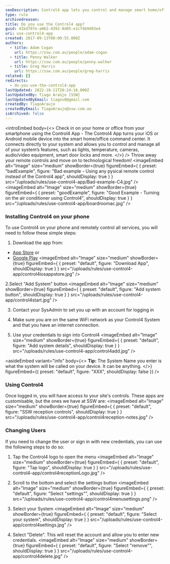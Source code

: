 ```yaml
---
seoDescription: Control4 app lets you control and manage smart home/office features from your smartphone, eliminating the need for physical remote controls.
type: rule
archivedreason:
title: Do you use the Control4 app?
guid: d1bd707e-a062-4392-8d05-e1cf4b9d93e4
uri: use-control4-app
created: 2017-09-13T00:00:55.000Z
authors:
  - title: Adam Cogan
    url: https://ssw.com.au/people/adam-cogan
  - title: Penny Walker
    url: https://ssw.com.au/people/penny-walker
  - title: Greg Harris
    url: https://ssw.com.au/people/greg-harris
related: []
redirects:
  - do-you-use-the-control4-app
lastUpdated: 2022-10-11T20:24:16.000Z
lastUpdatedBy: Tiago Araújo [SSW]
lastUpdatedByEmail: tiagov8@gmail.com
createdBy: TiagoAraujo
createdByEmail: TiagoAraujo@ssw.com.au
isArchived: false
---
```


<introEmbed
  body={<>
Check in on your home or office from your smartphone using the Control4 App - The Control4 App turns your iOS or Android mobile device into the smart home/office command center. It connects directly to your system and allows you to control and manage all of your system’s features, such as lights, temperature, cameras, audio/video equipment, smart door locks and more.
  </>}
/>
Throw away your remote controls and move on to technological freedom!
<imageEmbed
  alt="Image"
  size="medium"
  showBorder={true}
  figureEmbed={ {
    preset: "badExample",
    figure: "Bad example - Using any pysical remote control instead of the Control4 app",
    shouldDisplay: true
  } }
  src="/uploads/rules/use-control4-app/Bad-example-C4.jpg"
/>
<imageEmbed
  alt="Image"
  size="medium"
  showBorder={true}
  figureEmbed={ {
    preset: "goodExample",
    figure: "Good Example - Turning on the air conditioner using Control4",
    shouldDisplay: true
  } }
  src="/uploads/rules/use-control4-app/boardroomac.jpg"
/>

### Installing Control4 on your phone

To use Control4 on your phone and remotely control all services, you will need to follow these simple steps:

1. Download the app from:

- [App Store](https://apps.apple.com/us/app/control4-for-os-3/id1320153814?ls=1) or
- [Google Play](https://play.google.com/store/apps/details?id=com.control4.app)
<imageEmbed
  alt="Image"
  size="medium"
  showBorder={true}
  figureEmbed={ {
    preset: "default",
    figure: "Download App",
    shouldDisplay: true
  } }
  src="/uploads/rules/use-control4-app/control4iosappstore.jpg"
/>

2.Select "Add System" button
<imageEmbed
  alt="Image"
  size="medium"
  showBorder={true}
  figureEmbed={ {
    preset: "default",
    figure: "Add system button",
    shouldDisplay: true
  } }
  src="/uploads/rules/use-control4-app/control4start.jpg"
/>

3. Contact your SysAdmin to set you up with an account for logging in

4. Make sure you are on the same WiFi network as your Control4 System and that you have an internet connection.

5. Use your credentials to sign into Control4
<imageEmbed
  alt="Image"
  size="medium"
  showBorder={true}
  figureEmbed={ {
    preset: "default",
    figure: "Add system details",
    shouldDisplay: true
  } }
  src="/uploads/rules/use-control4-app/control4add.jpg"
/>

<asideEmbed
  variant="info"
  body={<>
    **Tip:** The System Name you enter is what the system will be called on your device. It can be anything.
  </>}
  figureEmbed={{
    preset: "default",
    figure: "XXX",
    shouldDisplay: false
  }}
/>

### Using Control4

Once logged in, you will have access to your site's controls. These apps are customisable, but the ones we have at SSW are:
<imageEmbed
  alt="Image"
  size="medium"
  showBorder={true}
  figureEmbed={ {
    preset: "default",
    figure: "SSW reception controls",
    shouldDisplay: true
  } }
  src="/uploads/rules/use-control4-app/control4reception-notes.jpg"
/>

### Changing Users

If you need to change the user or sign in with new credentials, you can use the following steps to do so:

1. Tap the Control4 logo to open the menu
<imageEmbed
  alt="Image"
  size="medium"
  showBorder={true}
  figureEmbed={ {
    preset: "default",
    figure: "Tap logo",
    shouldDisplay: true
  } }
  src="/uploads/rules/use-control4-app/control4receptionLogo.jpg"
/>

2. Scroll to the bottom and select the settings button
<imageEmbed
  alt="Image"
  size="medium"
  showBorder={true}
  figureEmbed={ {
    preset: "default",
    figure: "Select \"settings\"",
    shouldDisplay: true
  } }
  src="/uploads/rules/use-control4-app/control4menusettings.png"
/>

3. Select your System
<imageEmbed
  alt="Image"
  size="medium"
  showBorder={true}
  figureEmbed={ {
    preset: "default",
    figure: "Select your system",
    shouldDisplay: true
  } }
  src="/uploads/rules/use-control4-app/control4settings.jpg"
/>

4. Select "Delete". This will reset the account and allow you to enter new credentials.
<imageEmbed
  alt="Image"
  size="medium"
  showBorder={true}
  figureEmbed={ {
    preset: "default",
    figure: "Select \"remove\"",
    shouldDisplay: true
  } }
  src="/uploads/rules/use-control4-app/control4delete.jpg"
/>
